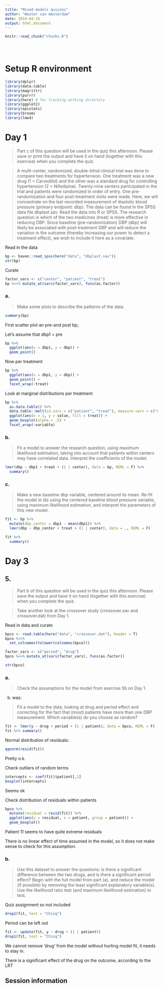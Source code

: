 ```yaml
---
title: "Mixed models quizzes"
author: "Wouter van Amsterdam"
date: 2018-04-16
output: html_document
---
```


<!-- The file analysis/chunks.R contains chunks that define default settings
shared across the workflowr files. -->
```r
knitr::read_chunk("chunks.R")
```

<!-- Update knitr chunk options -->
```r
```

<!-- Insert the date the file was last updated -->
```r
```

<!-- Insert the code version (Git commit SHA1) if Git repository exists and R
 package git2r is installed -->
```r
```

<!-- Add your analysis here -->


# Setup R environment

```r
library(dplyr)
library(data.table)
library(magrittr)
library(purrr)
library(here) # for tracking working directory
library(ggplot2)
library(epistats)
library(broom)
library(lme4)
```


# Day 1


> Part c of this question will be used in the quiz this afternoon. Please save or print the output and have it on hand (together with this exercise) when you complete the quiz.

> A multi-center, randomized, double-blind clinical trial was done to compare two treatments for hypertension. One treatment was a new drug (1 = Carvedilol) and the other was a standard drug for controlling hypertension (2 = Nifedipine). Twenty-nine centers participated in the trial and patients were randomized in order of entry. One pre-randomization and four post-treatment visits were made. Here, we will concentrate on the last recorded measurement of diastolic blood pressure (primary endpoint: dbp). The data can be found in the SPSS data file dbplast.sav. Read the data into R or SPSS. The research question is which of the two medicines (treat) is more effective in reducing DBP. Since baseline (pre-randomization) DBP (dbp) will likely be associated with post-treatment DBP and will reduce the variation in the outcome (thereby increasing our power to detect a treatment effect), we wish to include it here as a covariate.

Read in the data

```r
bp <- haven::read_spss(here("data", "dbplast.sav"))
str(bp)
```

Curate

```r
factor_vars <- c("center", "patient", "treat")
bp %<>% mutate_at(vars(factor_vars), funs(as.factor))
```

### a.	

> Make some plots to describe the patterns of the data.

```r
summary(bp)
```


First scatter plot an pre-and post bp;

Let's assume that dbp1 = pre

```r
bp %>%
  ggplot(aes(x = dbp1, y = dbp)) + 
  geom_point()
```

Now per treatment


```r
bp %>%
  ggplot(aes(x = dbp1, y = dbp)) + 
  geom_point() + 
  facet_wrap(~treat)

```

Look at marginal distributions per treatment

```r
bp %>% 
  as.data.table() %>%
  data.table::melt(id.vars = c("patient", "treat"), measure.vars = c("dbp", "dbp1")) %>%
  ggplot(aes(x = 1, y = value, fill = treat)) + 
  geom_boxplot(alpha = .5) + 
  facet_wrap(~variable)
```


### b.	

> Fit a model to answer the research question, using maximum likelihood estimation, taking into account that patients within centers may have correlated data. Interpret the coefficients of the model.

```r
lmer(dbp ~ dbp1 + treat + (1 | center), data = bp, REML = F) %>%
  summary()
```


### c.

> Make a new baseline dbp variable, centered around its mean. Re-fit the model in (b) using the centered baseline blood pressure variable, using maximum likelihood estimation, and interpret the parameters of this new model.

```r
fit <- bp %>%
  mutate(dbp_center = dbp1 - mean(dbp1)) %>%
  lmer(dbp ~ dbp_center + treat + (1 | center), data = ., REML = F)

fit %>%
  summary()
```

# Day 3

## 5.

> Part b of this question will be used in the quiz this afternoon. Please save the output and have it on hand (together with this exercise) when you complete the quiz.

> Take another look at the crossover study (crossover.sav and crossover.dat) from Day 1.

Read in data and curate

```r
bpco <- read.table(here("data", "crossover.dat"), header = T)
bpco %<>% 
  set_colnames(tolower(colnames(bpco)))

factor_vars <- c("period", "drug")
bpco %<>% mutate_at(vars(factor_vars), funs(as.factor))

str(bpco)
```


### a.

> Check the assumptions for the model from exercise 5b on Day 1.

b. was: 

> Fit a model to the data, looking at drug and period effect and correcting for the fact that (most) patients have more than one DBP measurement. Which variable(s) do you choose as random?


```r
fit <- lmer(y ~ drug + period + (1 | patient), data = bpco, REML = F)
fit %>% summary()
```

Normal distribution of residuals:

```r
qqnorm(resid(fit))
```

Pretty o.k.

Check outliers of random terms

```r
intercepts <- coef(fit)$patient[,1]
boxplot(intercepts)
```

Seems ok

Check distribution of residuals within patients

```r
bpco %>%
  mutate(residual = resid(fit)) %>%
  ggplot(aes(y = residual, x = patient, group = patient)) + 
  geom_boxplot()
```

Patient 11 seems to have quite extreme residuals

There is no linear effect of time assumed in the model, so it does not make sense to 
check for this assumption.

### b.

> Use this dataset to answer the questions: is there a significant difference between the two drugs, and is there a significant period effect? Begin with the full model from part (a), and reduce the model (if possible) by removing the least significant explanatory variable(s). Use the likelihood ratio test (and maximum likelihood estimation) to test. 

Quiz assignment so not included

```r
drop1(fit, test = "Chisq")
```

Period can be left out

```r
fit <- update(fit, y ~ drug + (1 | patient))
drop1(fit, test = "Chisq")
```

We cannot remove 'drug' from the model without hurting model fit, it needs to stay 
in. 

There is a significant effect of the drug on the outcome, according to the LRT



## Session information

<!-- Insert the session information into the document -->
```r
```
